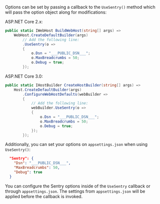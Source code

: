 Options can be set by passing a callback to the `UseSentry()` method which will
pass the option object along for modifications:

ASP.NET Core 2.x:


```csharp
public static IWebHost BuildWebHost(string[] args) =>
    WebHost.CreateDefaultBuilder(args)
        // Add the following line:
        .UseSentry(o =>
        {
            o.Dsn = "___PUBLIC_DSN___";
            o.MaxBreadcrumbs = 50;
            o.Debug = true;
        });
```

ASP.NET Core 3.0:


```csharp
public static IHostBuilder CreateHostBuilder(string[] args) =>
    Host.CreateDefaultBuilder(args)
        .ConfigureWebHostDefaults(webBuilder =>
        {
            // Add the following line:
            webBuilder.UseSentry(o =>
            {
                o.Dsn = "___PUBLIC_DSN___";
                o.MaxBreadcrumbs = 50;
                o.Debug = true;
            });
        });
```

Additionally, you can set your options on `appsettings.json` when using `UseSentry()`:


```json {filename:appsettings.json}
  "Sentry": {
    "Dsn": "___PUBLIC_DSN___",
    "MaxBreadcrumbs": 50,
    "Debug": true
  }
```

<Alert title="Note">

You can configure the Sentry options inside of the `UseSentry` callback or through `appsettings.json`. The settings from `appsettings.json` will be applied before the callback is invoked.

</Alert>
